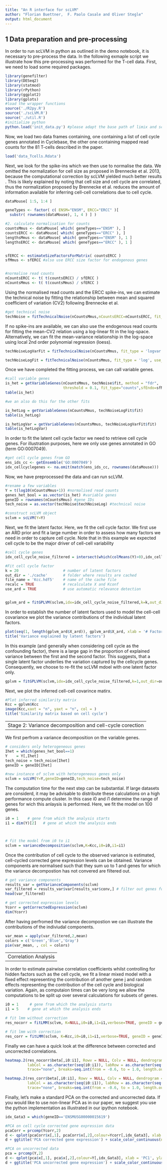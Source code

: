 ```yaml
---
title: "An R interface for scLVM"
author: "Florian Buettner,  F. Paolo Casale and Oliver Stegle"
output: html_document
---
```


1 Data preparation and pre-processing
---
In order to run scLVM in python as outlined in the demo notebook, it is necessary to pre-process the data. In the following exmaple script we illustrate how this pre-processing was performed for the T-cell data.
First, we need to load some required packages.

```r
library(genefilter)
library(DESeq2)
library(statmod)
library(rPython)
library(ggplot2)
library(gplots)
#load the wrapper functions
source('./R2py.R')
source('./scLVM.R')
source('./util.R')
#initialize python
python.load('init_data.py') #please adapt the base path of limix and sclvm here
```

Now, we load two data frames containing, one containing a list of cell cycle genes annotated in Cyclebase, the other one containing mapped read counts for the 81 T-cells described in the paper.
```r
load('data_Tcells.Rdata')

```

Next, we look for the spike-ins which we then use to normalise the data. We omitted the normalization for cell size as proposed in Brennecke et al. 2013, because the computational correction by scLVM yielded much better results . This is likely explained by noting that cell size and cell cycle are correlated, thus the normalization proposed by Brennecke et al. reduces the amount of information available for inferring cell-cell correlations due to cell cycle.

```r
dataMouse[ 1:5, 1:4 ]

geneTypes <- factor( c( ENSM="ENSM", ERCC="ERCC" )[
  substr( rownames(dataMouse), 1, 4 ) ] )

#2. calculate normalisation for counts
countsMmus <- dataMouse[ which( geneTypes=="ENSM" ), ]
countsERCC <- dataMouse[ which( geneTypes=="ERCC" ), ]
lengthsMmus <- dataMouse[ which( geneTypes=="ENSM" ), 1 ]
lengthsERCC <- dataMouse[ which( geneTypes=="ERCC" ), 1 ]


sfERCC <- estimateSizeFactorsForMatrix( countsERCC )
sfMmus <- sfERCC #also use ERCC size factor for endogenous genes


#normalise read counts
nCountsERCC <- t( t(countsERCC) / sfERCC )
nCountsMmus <- t( t(countsMmus) / sfERCC )

```

Using the normalised read counts and the ERCC spike-ins, we can estimate the technical noise by fitting the relationship between mean and squared coefficient of variation (CV2) following Brennecke et al.

```r
#get technical noise
techNoise = fitTechnicalNoise(nCountsMmus,nCountsERCC=nCountsERCC, fit_type = 'counts')  

```

If no spike-ins are available, we can also use the endogenous read counts for fitting the mean-CV2 relation using a log-linear fit in the log-space. Alternatively, we can fit the mean-variance relationship in the log-space using local 2nd order polynomial regression (loess).

```r
techNoiseLogVarFit = fitTechnicalNoise(nCountsMmus, fit_type = 'logvar', use_ERCC = FALSE) 

techNoiseLogFit = fitTechnicalNoise(nCountsMmus, fit_type = 'log', use_ERCC = FALSE) 

```

Once we have completed the fitting process, we can call variable genes.

```r
#call variable genes
is_het = getVariableGenes(nCountsMmus, techNoise$fit, method = "fdr", 
                          threshold = 0.1, fit_type="counts",sfEndo=sfMmus, sfERCC=sfERCC)
table(is_het)

#we an also do this for the other fits

is_hetLog = getVariableGenes(nCountsMmus, techNoiseLogFit$fit)
table(is_hetLog)

is_hetLogVar = getVariableGenes(nCountsMmus, techNoiseLogVarFit$fit)
table(is_hetLogVar)

``` 


In order to fit the latent cell cycle factor we need to retrieve cell cycle genes. For illustration purposes, here we only use genes annotated in GO (term GO:0007049).

```r

#get cell cycle genes from GO 
ens_ids_cc <- getEnsemble('GO:0007049')
idx_cellcyclegenes <- na.omit(match(ens_ids_cc, rownames(dataMouse)))
```


Now, we have preprocessed the data and can run scLVM.
```r


#rename a few variables
Y = t(log10(nCountsMmus+1)) #normalised read counts
genes_het_bool = as.vector(is_het) #variable genes
geneID = rownames(nCountsMmus) #gene IDs
tech_noise = as.vector(techNoise$techNoiseLog) #technical noise

#construct scLVM object
sclvm = scLVM(Y=Y)
```

Next, we fit the latent factor. Here, we fit the cell cycle factor. We first use an ARD prior and fit a large number in order to assess how many factors we need in order to capture cell cycle. Note that in this example we expected cell cycle to be the major driver of cell-cell variability

```r
#cell cycle genes
idx_cell_cycle_noise_filtered = intersect(which(colMeans(Y)>0),idx_cellcyclegenes)

#Fit cell cycle factor
k = 20                    # number of latent factors
out_dir = './cache'       # folder where results are cached
file_name = 'Kcc.hdf5'    # name of the cache file
recalc = TRUE             # recalculate X and Kconf
use_ard = TRUE            # use automatic relevance detection


gplvm_ard = fitGPLVM(sclvm,idx=idx_cell_cycle_noise_filtered,k=k,out_dir=out_dir,file_name=file_name,recalc=recalc, use_ard=use_ard)
```


In order to establish the number of latent factors used to model the cell-cell covariance we plot the variance contributions of the individual latent factors.

```r
plot(seq(1, length(gplvm_ard$X_ard)), gplvm_ard$X_ard, xlab = '# Factor', ylab = 'Variance explained')
title('Variance explained by latent factors')
```

In this example (and generally when considering cell cycle as the confounding factor), there is a large gap in the proportion of explained variance between the first and the second factor. This suggests, that a single latent factor underlies the variation captured by the cellcycle genes. Consequently, we choose to re-fit the scLVM mdoel with one latent factor only.

```r
gplvm = fitGPLVM(sclvm,idx=idx_cell_cycle_noise_filtered,k=1,out_dir=out_dir,file_name=file_name,recalc=TRUE, use_ard=FALSE)
```

Next, we plot the inferred cell-cell covarince matirx.

```r
#Plot inferred similarity matrix
Kcc = gplvm$Kcc
image(Kcc,xaxt = "n", yaxt = "n", col = )
title('Similarity matrix based on cell cycle')
```

---
Stage 2: Variance decomposition and cell-cycle corection
---

We first perfrom a variance decomposition on the variable genes.

```r
# considers only heterogeneous genes
Ihet = which(genes_het_bool==1)
Y    = Y[,Ihet]
tech_noise = tech_noise[Ihet]
geneID = geneID[Ihet]

#new instance of sclvm with heterogeneous genes only
sclvm = scLVM(Y=Y,geneID=geneID,tech_noise=tech_noise)
```

The computation time for the next step can be substantial. If large datasets are considerd, it may be advisable to distribute these calculations on a high performance compute cluster. In this case i0 and i1 determine the range of genes for wich this anlaysis is performed. Here, we fit the model on 100 genes.

```r
i0 = 1    # gene from which the analysis starts
i1 = dim(Y)[2]   # gene at which the analysis ends



# fit the model from i0 to i1
sclvm = varianceDecomposition(sclvm,K=Kcc,i0=i0,i1=i1)
```

Once the contribution of cell cycle to the observed variance is estimated, cell-cycled corrected gene expression levels can be obtained. Variance components are normalised such that they sum uo to 1 and genes for which the variance decompostion has not convered are filtered out.

```r

# get variance components
results_var = getVarianceComponents(sclvm)
var_filtered = results_var$var[results_var$conv,] # filter out genes for which vd has not converged
head(var_filtered)

# get corrected expression levels
Ycorr = getCorrectedExpression(sclvm)
dim(Ycorr)

```

After having perfromed the variance decompostion we can illustrate the contributions of the indiviudal components.

```r
var_mean = apply(var_filtered,2,mean)
colors = c('Green','Blue','Gray')
pie(var_mean, , col = colors)
```

---
Correlation Analysis
---
In order to estimate pairwise correlation coefficients whilst controlling for hidden factors such as the cell cycle, we fit a linear mixed model with a fixed effect representing the contribution of another gene j and random effects representing the contribution of the cell cycle and biological variation.
Again, as computaion times can be very long we allow the computations to be split up over several calculations for subsets of genes.

```r
i0 = 1     # gene from which the analysis starts
i1 = 5    # gene at which the analysis ends

# fit lmm without correction
res_nocorr = fitLMM(sclvm, K=NULL,i0=i0,i1=i1,verbose=TRUE, geneID = geneID)

# fit lmm with correction
res_corr = fitLMM(sclvm, K=Kcc,i0=i0,i1=i1,verbose=TRUE, geneID = geneID)

```

Finally we can have a quick look at the difference between corrected and uncorrected correlations.

```r

heatmap.2(res_nocorr$beta[,i0:i1], Rowv = NULL, Colv = NULL, dendrogram = "none",
          labCol = as.character(seq(i0:i1)), labRow = as.character(seq(i0:i1)),srtCol = 0, key=T,density.info = "none",
          trace="none", breaks=seq.int(from = -0.6, to = 1.0, length.out = 13), main = 'Without Correction')

heatmap.2(res_corr$beta[,i0:i1], Rowv = NULL, Colv = NULL, dendrogram = "none",
          labCol = as.character(seq(i0:i1)), labRow = as.character(seq(i0:i1)),srtCol = 0, key=T,density.info = "none",
          trace="none", breaks=seq.int(from = -0.6, to = 1.0, length.out = 13), main = 'With Correction')
```

Finally, let's make a standard PCA on the corrected and uncorrected data. If you would like to use non-linear PCA as in our paper, we suggest you use the python implementation as illustrated in our ipython notebook.
```r
idx_Gata3 = which(geneID=='ENSMUSG00000015619')

#PCA on cell cycle corrected gene expression data
pcaCorr = prcomp(Ycorr,2)
d <- qplot(pcaCorr$x[,1], pcaCorr$x[,2],colour=Ycorr[,idx_Gata3], xlab = 'PC1', ylab = 'PC2')
d + ggtitle('PCA corrected gene expression') + scale_color_continuous(name ="Gata3")

#PCA on uncorrected data
pca = prcomp(Y,2)
d <- qplot(pca$x[,1], pca$x[,2],colour=Y[,idx_Gata3], xlab = 'PC1', ylab = 'PC2')
d + ggtitle('PCA uncorrected gene expression') + scale_color_continuous(name ="Gata3")



```
